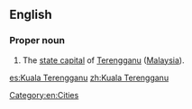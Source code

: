 ==English==

===Proper noun===
{{en-proper noun}}

#The [[state capital]] of [[Terengganu]] ([[Malaysia]]).

[[Category:en:Cities]]

[[es:Kuala Terengganu]]
[[zh:Kuala Terengganu]]